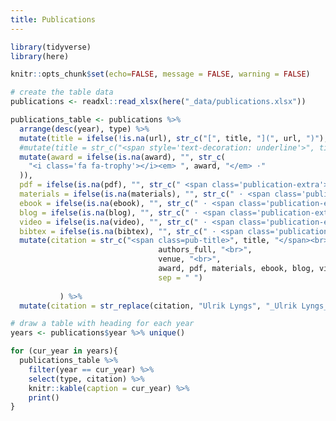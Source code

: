 ```yaml
---
title: Publications
---
```


```r
library(tidyverse)
library(here)

knitr::opts_chunk$set(echo=FALSE, message = FALSE, warning = FALSE)

```


<div class="row publications-page">

<div class="col-sm-2">
</div>

<div class="col-sm-10">


```r
# create the table data
publications <- readxl::read_xlsx(here("_data/publications.xlsx"))

publications_table <- publications %>%
  arrange(desc(year), type) %>%
  mutate(title = ifelse(!is.na(url), str_c("[", title, "](", url, ")"), title)) %>% #turn title into link
  #mutate(title = str_c("<span style='text-decoration: underline'>", title, "</span>")) %>% #underline title
  mutate(award = ifelse(is.na(award), "", str_c(
    "<i class='fa fa-trophy'></i><em> ", award, "</em> ·"
  )),
  pdf = ifelse(is.na(pdf), "", str_c(" <span class='publication-extra'>[pdf](", pdf, ")</span>")),
  materials = ifelse(is.na(materials), "", str_c(" · <span class='publication-extra'>[materials](", materials, ")</span>")),
  ebook = ifelse(is.na(ebook), "", str_c(" · <span class='publication-extra'>[e-book](", materials, ")</span>")),
  blog = ifelse(is.na(blog), "", str_c(" · <span class='publication-extra'>[blog](", blog, ")</span>")),
  video = ifelse(is.na(video), "", str_c(" · <span class='publication-extra'>[video](", video, ")</span>")),
  bibtex = ifelse(is.na(bibtex), "", str_c(" · <span class='publication-extra'>[bibtex](", bibtex, ")</span>"))) %>% 
  mutate(citation = str_c("<span class=pub-title>", title, "</span><br>", 
                                 authors_full, "<br>",
                                 venue, "<br>",
                                 award, pdf, materials, ebook, blog, video, bibtex,
                                 sep = " ")
           
           ) %>%          
  mutate(citation = str_replace(citation, "Ulrik Lyngs", "_Ulrik Lyngs_")) # make my name bold
```

```r
# draw a table with heading for each year
years <- publications$year %>% unique()

for (cur_year in years){
  publications_table %>% 
    filter(year == cur_year) %>% 
    select(type, citation) %>%
    knitr::kable(caption = cur_year) %>% 
    print()
}

```

</div>

</div> <!-- end row -->
